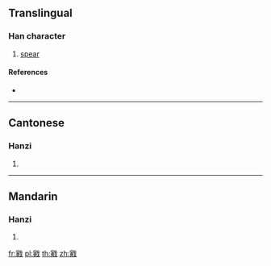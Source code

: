 ==Translingual==

===Han character===
{{Han char|rn=62|rad=戈|as=11|sn=15|four=33850|canj=JCI|ids=⿰寅戈}}

# [[spear]]

====References====
* {{Han ref|kx=0413.410|dkj=11651|dj=0757.020|hdz=21412.030|uh=622D|ud=25133|bh=E5AC|bd=58796}}

----

==Cantonese==

===Hanzi===
{{yue-hanzi|jyut=[[jan5]], [[jin2]]|y=yan5, yin2}}

# {{defn|lang=yue|sort=戈11}}

----

==Mandarin==

===Hanzi===
{{cmn-hanzi|pin=[[yǎn]] ([[yan3]])|wg=yen<sup>3</sup>}}

# {{defn|lang=cmn|sort=戈11}}

[[fr:戭]]
[[pl:戭]]
[[th:戭]]
[[zh:戭]]
